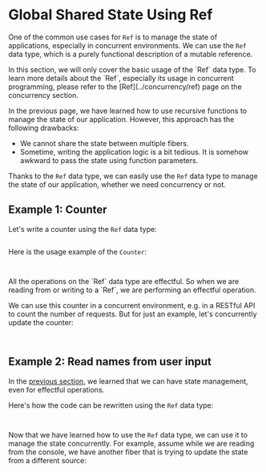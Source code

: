 
# Global Shared State Using Ref

One of the common use cases for `Ref` is to manage the state of applications, especially in concurrent environments.
We can use the `Ref` data type, which is a purely functional description of a mutable reference.

<Info>
  In this section, we will only cover the basic usage of the `Ref` data type. To
  learn more details about the `Ref`, especially its usage in concurrent
  programming, please refer to the [Ref](../concurrency/ref) page on the
  concurrency section.
</Info>

In the previous page, we have learned how to use recursive functions to manage the state of our application. However, this approach has the following drawbacks:

- We cannot share the state between multiple fibers.
- Sometime, writing the application logic is a bit tedious. It is somehow awkward to pass the state using function parameters.

Thanks to the `Ref` data type, we can easily use the `Ref` data type to manage the state of our application, whether we need concurrency or not.

## Example 1: Counter

Let's write a counter using the `Ref` data type:

```ts filename="Counter.ts" file=<rootDir>/src/guide/state-management/global-shared-state/Counter.ts

```

Here is the usage example of the `Counter`:

<Tabs>
<Tab>

```ts file=<rootDir>/src/guide/state-management/global-shared-state/example-1-pipe.ts

```

</Tab>
<Tab>

```ts file=<rootDir>/src/guide/state-management/global-shared-state/example-1-gen.ts

```

</Tab>
</Tabs>

<Info>
  All the operations on the `Ref` data type are effectful. So when we are
  reading from or writing to a `Ref`, we are performing an effectful operation.
</Info>

We can use this counter in a concurrent environment, e.g. in a RESTful API to count the number of requests. But for just an example, let's concurrently update the counter:

<Tabs>
<Tab>

```ts file=<rootDir>/src/guide/state-management/global-shared-state/example-1-concurrent-pipe.ts

```

</Tab>
<Tab>

```ts file=<rootDir>/src/guide/state-management/global-shared-state/example-1-concurrent-gen.ts

```

</Tab>
</Tabs>

## Example 2: Read names from user input

In the [previous section](recursion#example-3-recursive-state-management-with-side-effects), we learned that we can have state management, even for effectful operations.

Here's how the code can be rewritten using the `Ref` data type:

<Tabs>
<Tab>

```ts file=<rootDir>/src/guide/state-management/global-shared-state/example-2-pipe.ts

```

</Tab>
<Tab>

```ts file=<rootDir>/src/guide/state-management/global-shared-state/example-2-gen.ts

```

</Tab>
</Tabs>

Now that we have learned how to use the `Ref` data type, we can use it to manage the state concurrently. For example, assume while we are reading from the console, we have another fiber that is trying to update the state from a different source:

<Tabs>
<Tab>

```ts file=<rootDir>/src/guide/state-management/global-shared-state/example-2-concurrent-pipe.ts

```

</Tab>
<Tab>

```ts file=<rootDir>/src/guide/state-management/global-shared-state/example-2-concurrent-gen.ts

```

</Tab>
</Tabs>
